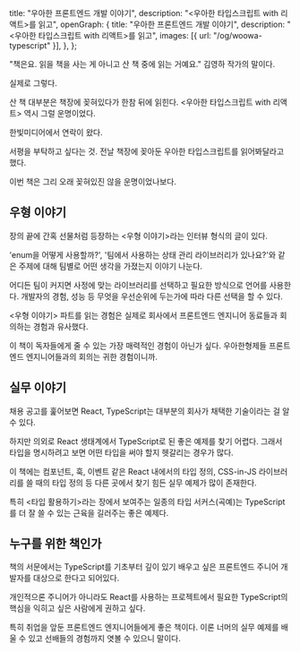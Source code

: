   title: "우아한 프론트엔드 개발 이야기",
  description: "<우아한 타입스크립트 with 리액트>를 읽고",
  openGraph: {
    title: "우아한 프론트엔드 개발 이야기",
    description: "<우아한 타입스크립트 with 리액트>를 읽고",
    images: [{ url: "/og/woowa-typescript" }],
  },
};

"책은요. 읽을 책을 사는 게 아니고 산 책 중에 읽는 거예요." 김영하 작가의 말이다.

실제로 그렇다.

산 책 대부분은 책장에 꽂혀있다가 한참 뒤에 읽힌다. \<우아한 타입스크립트 with 리액트\> 역시 그럴 운명이었다.

한빛미디어에서 연락이 왔다.

서평을 부탁하고 싶다는 것. 전날 책장에 꽂아둔 우아한 타입스크립트를 읽어봐달라고 했다.

이번 책은 그리 오래 꽂혀있진 않을 운명이었나보다.

## 우형 이야기

장의 끝에 간혹 선물처럼 등장하는 \<우형 이야기\>라는 인터뷰 형식의 글이 있다.

'enum을 어떻게 사용할까?', '팀에서 사용하는 상태 관리 라이브러리가 있나요?'와 같은 주제에 대해 팀별로 어떤 생각을 가졌는지 이야기 나눈다.

어디든 팀이 커지면 사정에 맞는 라이브러리를 선택하고 필요한 방식으로 언어를 사용한다. 개발자의 경험, 성능 등 무엇을 우선순위에 두는가에 따라 다른 선택을 할 수 있다.

\<우형 이야기\> 파트를 읽는 경험은 실제로 회사에서 프론트엔드 엔지니어 동료들과 회의하는 경험과 유사했다.

이 책이 독자들에게 줄 수 있는 가장 매력적인 경험이 아닌가 싶다. 우아한형제들 프론트엔드 엔지니어들과의 회의는 귀한 경험이니까.

## 실무 이야기

채용 공고를 훑어보면 React, TypeScript는 대부분의 회사가 채택한 기술이라는 걸 알 수 있다.

하지만 의외로 React 생태계에서 TypeScript로 된 좋은 예제를 찾기 어렵다. 그래서 타입을 명시하려고 보면 어떤 타입을 써야 할지 헷갈리는 경우가 많다.

이 책에는 컴포넌트, 훅, 이벤트 같은 React 내에서의 타입 정의, CSS-in-JS 라이브러리를 쓸 때의 타입 정의 등 다른 곳에서 찾기 힘든 실무 예제가 많이 존재한다.

특히 \<타입 활용하기\>라는 장에서 보여주는 일종의 타입 서커스(곡예)는 TypeScript를 더 잘 쓸 수 있는 근육을 길러주는 좋은 예제다.

## 누구를 위한 책인가

책의 서문에서는 TypeScript를 기초부터 깊이 있기 배우고 싶은 프론트엔드 주니어 개발자를 대상으로 한다고 되어있다.

개인적으론 주니어가 아니라도 React를 사용하는 프로젝트에서 필요한 TypeScript의 핵심을 익히고 싶은 사람에게 권하고 싶다.

특히 취업을 앞둔 프론트엔드 엔지니어들에게 좋은 책이다. 이론 너머의 실무 예제를 배울 수 있고 선배들의 경험까지 엿볼 수 있으니 말이다.
